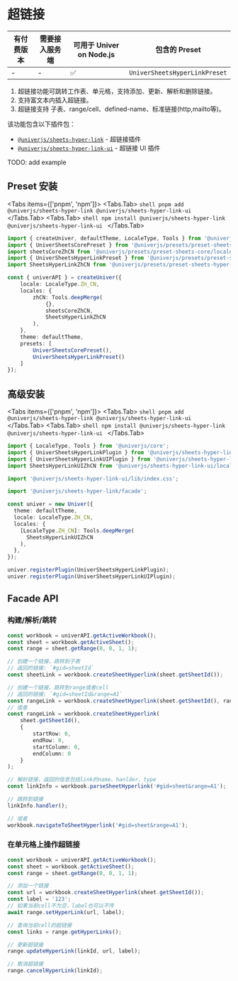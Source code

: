 
# 超链接

| 有付费版本 | 需要接入服务端 | 可用于 Univer on Node.js | 包含的 Preset |
| - | - | - | - |
| - | - | ✅ | `UniverSheetsHyperLinkPreset` |

1. 超链接功能可跳转工作表、单元格，支持添加、更新、解析和删除链接。
2. 支持富文本内插入超链接。
3. 超链接支持 子表、range/cell、defined-name、标准链接(http,mailto等)。

该功能包含以下插件包：

* [`@univerjs/sheets-hyper-link`](https://www.npmjs.com/package/@univerjs/sheets-hyper-link) - 超链接插件
* [`@univerjs/sheets-hyper-link-ui`](https://www.npmjs.com/package/@univerjs/sheets-hyper-link-ui) - 超链接 UI 插件

<Callout>
  TODO: add example
</Callout>

## Preset 安装

<Tabs items={['pnpm', 'npm']}>
  <Tabs.Tab>
    ```shell
    pnpm add @univerjs/sheets-hyper-link @univerjs/sheets-hyper-link-ui
    ```
  </Tabs.Tab>
  <Tabs.Tab>
    ```shell
    npm install @univerjs/sheets-hyper-link @univerjs/sheets-hyper-link-ui
    ```
  </Tabs.Tab>
</Tabs>

```ts {4-5,13,19}
import { createUniver, defaultTheme, LocaleType, Tools } from '@univerjs/presets';
import { UniverSheetsCorePreset } from '@univerjs/presets/preset-sheets-core';
import sheetsCoreZhCN from '@univerjs/presets/preset-sheets-core/locales/zh-CN';
import { UniverSheetsHyperLinkPreset } from '@univerjs/presets/preset-sheets-hyper-link';
import SheetsHyperLinkZhCN from '@univerjs/presets/preset-sheets-hyper-link/locale/zh-CN';

const { univerAPI } = createUniver({
    locale: LocaleType.ZH_CN,
    locales: {
        zhCN: Tools.deepMerge(
            {},
            sheetsCoreZhCN,
            SheetsHyperLinkZhCN 
        ),
    },
    theme: defaultTheme,
    presets: [
        UniverSheetsCorePreset(),
        UniverSheetsHyperLinkPreset()
    ]
});
```
## 高级安装

<Tabs items={['pnpm', 'npm']}>
  <Tabs.Tab>
    ```shell
    pnpm add @univerjs/sheets-hyper-link @univerjs/sheets-hyper-link-ui
    ```
  </Tabs.Tab>
  <Tabs.Tab>
    ```shell
    npm install @univerjs/sheets-hyper-link @univerjs/sheets-hyper-link-ui
    ```
  </Tabs.Tab>
</Tabs>

```typescript {2-4,6,8,15,20-21}
import { LocaleType, Tools } from '@univerjs/core';
import { UniverSheetsHyperLinkPlugin } from '@univerjs/sheets-hyper-link';
import { UniverSheetsHyperLinkUIPlugin } from '@univerjs/sheets-hyper-link-ui';
import SheetsHyperLinkUIZhCN from '@univerjs/sheets-hyper-link-ui/locale/zh-CN';

import '@univerjs/sheets-hyper-link-ui/lib/index.css';

import '@univerjs/sheets-hyper-link/facade';

const univer = new Univer({
  theme: defaultTheme,
  locale: LocaleType.ZH_CN,
  locales: {
    [LocaleType.ZH_CN]: Tools.deepMerge(
      SheetsHyperLinkUIZhCN
    ),
  },
});

univer.registerPlugin(UniverSheetsHyperLinkPlugin);
univer.registerPlugin(UniverSheetsHyperLinkUIPlugin);
```
## Facade API

### 构建/解析/跳转

```typescript
const workbook = univerAPI.getActiveWorkbook();
const sheet = workbook.getActiveSheet();
const range = sheet.getRange(0, 0, 1, 1);

// 创建一个链接，跳转到子表
// 返回的链接: `#gid=sheetId`
const sheetLink = workbook.createSheetHyperlink(sheet.getSheetId());

// 创建一个链接，跳转到range或者cell
// 返回的链接: `#gid=sheetId&range=A1`
const rangeLink = workbook.createSheetHyperlink(sheet.getSheetId(), range.getRange());
// 或者
const rangeLink = workbook.createSheetHyperlink(
    sheet.getSheetId(),
    {
        startRow: 0,
        endRow: 0,
        startColumn: 0,
        endColumn: 0
    }
);

// 解析链接，返回的信息包括link的name、hanlder、type
const linkInfo = workbook.parseSheetHyperlink('#gid=sheet&range=A1');

// 跳转到链接
linkInfo.handler();

// 或者
workbook.navigateToSheetHyperlink('#gid=sheet&range=A1');
```
### 在单元格上操作超链接

```typescript
const workbook = univerAPI.getActiveWorkbook();
const sheet = workbook.getActiveSheet();
const range = sheet.getRange(0, 0, 1, 1);

// 添加一个链接
const url = workbook.createSheetHyperlink(sheet.getSheetId());
const label = '123';
// 如果当前cell不为空，label也可以不传
await range.setHyperLink(url, label);

// 查询当前cell的超链接
const links = range.getHyperLinks();

// 更新超链接
range.updateHyperLink(linkId, url, label);

// 取消超链接
range.cancelHyperLink(linkId);
```
